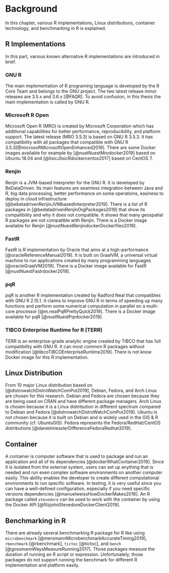 # Background {#background}

In this chapter, various R implementations, Linux distributions, container technology, and benchmarking in R is explained.

## R Implementations

In this part, various known alternative R implementations are introduced in brief.

### GNU R

The main implementation of R programing language is developed by the R Core Team and belongs to the GNU project. The two latest release minor releases are 3.5.x and 3.6.x [@FAQR]. To avoid confusion, in this thesis the main implementation is called by GNU R.

### Microsoft R Open

Microsoft Open R (MRO) is created by Microsoft Corporation which has additional capabilities for better performance, reproducibility, and platform support. The latest release (MRO 3.5.3) is based on GNU R 3.5.3. It has compatibility with all packages that compatible with GNU R 3.5.3[@microsoftMicrosoftOpenEnhanced2019]. There are some Docker images available for example by [@nustNuestMrodocker2019] based on Ubuntu 18.04 and [@lisicJlisicRdockercentos2017] based on CentOS 7.

### Renjin

Renjin is a JVM-based interpreter for the GNU R. It is developed by BeDataDriven. Its main features are seamless integration between Java and R, big data processing, better performance on some operations, easiness to deploy in cloud infrastructure [@bebetadrivenRenjinJVMbasedInterpreter2019]. There is a list of R packages in [@bedatadrivenRenjinOrgPackages2019] that show its compatibility and why it does not compatible. It shows that many geospatial R packages are not compatible with Renjin.
There is a Docker image available for Renjin [@nustNuestRenjindockerDockerfiles2019].

### FastR

FastR is R implementation by Oracle that aims at a high-performance [@oracleReferenceManual2019]. It is built on GraalVM, a universal virtual machine to run applications created by many programming languages [@oracleGraalVM2019]. There is a Docker image available for FastR [@nustNuestFastrdocker2019].

### pqR

pqR is another R implementation created by Radford Neal that compatibles with GNU R 2.15.1. It claims to improve GNU R in terms of speeding up many functions and perform some numerical computation in parallel on a multi-core processor [@m.nealPqRPrettyQuick2019]. There is a Docker image available for pqR [@nustNuestPqrdocker2019].

### TIBCO Enterprise Runtime for R (TERR)

TERR is an enterprise-grade analytic engine created by TIBCO that has full compatibility with GNU R. It can most common R packages without modification [@tibcoTIBCOEnterpriseRuntime2019]. There is not know Docker image for this R implementation.

## Linux Distribution {#linux-distribution}

From 10 major Linux distribution based on [@distrowatchDistroWatchComPut2019], Debian, Fedora, and Arch Linux are chosen for this research. Debian and Fedora are chosen because they are being used on CRAN and have different package managers. Arch Linux is chosen because it is a Linux distribution in different spectrum compared to Debian and Fedora [@distrowatchDistroWatchComPut2019]. Ubuntu is not chosen because it is built on Debian and is widely used in the GIS & R community (cf. UbuntuGIS).  Fedora represents the Fedora/RedHat/CentOS distributions [@danielmiesslerDifferenceFedoraRedhat2019].

## Container

A container is computer software that is used to package and run an application and all of its dependencies [@dockerWhatContainer2019]. Since it is isolated from the external system, users can set up anything that is needed and run even complex software environments on another computer easily. This ability enables the developer to create different computational environments to run specific software. In testing, it is very useful since you can have a well-defined configuration, especially if you need specific versions dependencies [@manuelweissHowDockerMakes2016]. An R package called `stevedore` can be used to work with the container by using the Docker API [@fitzjohnStevedoreDockerClient2019].

## Benchmarking in R

There are already several benchmarking R package for R like using `microbenchmark` [@mersmannMicrobenchmarkAccurateTiming2019], `rbenchmark` [@rbenchmark], `tictoc` [@tictoc], and `bench` [@gossmannWaysMeasureRunning2017]. Those packages measure the duration of running an R script or expression. Unfortunately, those packages do not support running the benchmark for different R implementation and platform easily.

